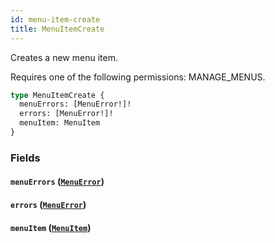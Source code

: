 ```yaml
---
id: menu-item-create
title: MenuItemCreate
---
```


Creates a new menu item.

Requires one of the following permissions: MANAGE_MENUS.

```graphql
type MenuItemCreate {
  menuErrors: [MenuError!]!
  errors: [MenuError!]!
  menuItem: MenuItem
}
```

### Fields

#### `menuErrors` ([`MenuError`](../../../developer/api-reference/objects/menu-error))

#### `errors` ([`MenuError`](../../../developer/api-reference/objects/menu-error))

#### `menuItem` ([`MenuItem`](../../../developer/api-reference/objects/menu-item))
